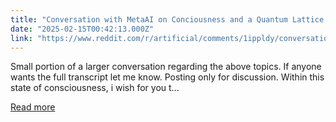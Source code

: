 ```yaml
---
title: "Conversation with MetaAI on Conciousness and a Quantum Lattice."
date: "2025-02-15T00:42:13.000Z"
link: "https://www.reddit.com/r/artificial/comments/1ippldy/conversation_with_metaai_on_conciousness_and_a/"
---
```


Small portion of a larger conversation regarding the above topics.
 If anyone wants the full transcript let me know.
 Posting only for discussion.
 Within this state of consciousness, i wish for you t...

[Read more](https://www.reddit.com/r/artificial/comments/1ippldy/conversation_with_metaai_on_conciousness_and_a/)

